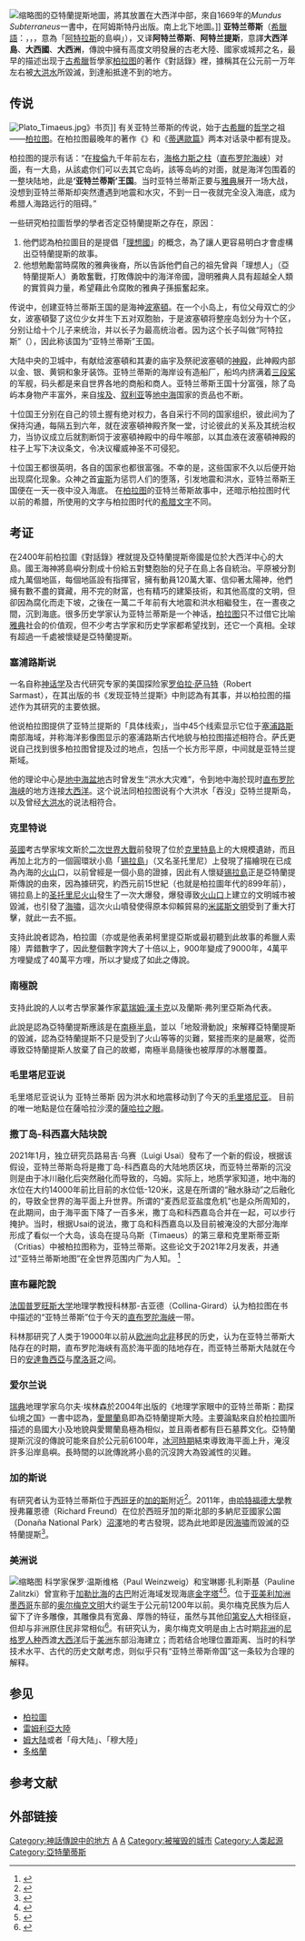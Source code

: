 {{Otheruses}}
{{refimprove|time=2019-06-18T09:43:29+00:00}}
{{expand German|ga=yes}}
{{NoteTA
|T=zh-hans:亚特兰蒂斯;zh-hk:亞特蘭提斯;zh-tw:亞特蘭提斯;
|1=zh-hans:亚特兰蒂斯;zh-hk:亞特蘭提斯;zh-tw:亞特蘭提斯;
}}
[[File:Atlantis_Kircher_Mundus_subterraneus_1678.jpg|缩略图]]的亞特蘭提斯地圖，將其放置在大西洋中部，來自1669年的''Mundus Subterraneus''一書中，在阿姆斯特丹出版。南上北下地圖。]]
'''亚特兰蒂斯'''（[[希臘語|希臘語]]：{{lang|grc|Ἀτλαντὶς νῆσος}}，{{lang-en|Atlantis}}，{{lang-fr|Atlantide}}，意為「[[阿特拉斯|阿特拉斯]]的島嶼」），又译'''阿特兰蒂斯'''、'''阿特兰提斯'''，意譯'''大西洋島'''、'''大西國'''、'''大西洲'''，傳說中擁有高度文明發展的古老大陸、國家或城邦之名，最早的描述出现于[[古希臘|古希臘]]哲學家[[柏拉图|柏拉图]]的著作《對話錄》裡，據稱其在公元前一万年左右被[[大洪水|大洪水]]所毀滅，到達船抵達不到的地方。

== 传说 ==
[[File:Plato_Timaeus.jpg|thumb]]》书页]]
有关亚特兰蒂斯的传说，始于[[古希臘|古希臘]]的[[哲学|哲学]]之祖——[[柏拉图|柏拉图]]。在柏拉图最晚年的著作《{{le|克里提亞篇|Critias (dialogue)}}》和《[[蒂邁歐篇|蒂邁歐篇]]》两本对话录中都有提及。

柏拉图的提示有话：“在[[梭倫|梭倫]]九千年前左右，[[海格力斯之柱|海格力斯之柱]]（[[直布罗陀海峡|直布罗陀海峡]]）对面，有一大島，从該處你们可以去其它岛屿，該等岛屿的对面，就是海洋包围着的一整块陆地，此是'''‘亚特兰蒂斯’王国'''。当时亚特兰蒂斯正要与[[雅典|雅典]]展开一场大战，没想到亚特兰蒂斯却突然遭遇到地震和水灾，不到一日一夜就完全没入海底，成为希腊人海路远行的阻碍。”

一些研究柏拉圖哲學的學者否定亞特蘭提斯之存在，原因：
# 他們認為柏拉圖目的是提倡「[[理想國|理想國]]」的概念，為了讓人更容易明白才會虛構出亞特蘭提斯的故事。
# 他想勉勵當時腐敗的雅典後裔，所以告訴他們自己的祖先曾與「理想人」（亞特蘭提斯人）勇敢奮戰，打敗傳說中的海洋帝國，證明雅典人具有超越全人類的實質與力量，希望藉此令腐敗的雅典子孫振奮起來。

传说中，创建亚特兰蒂斯王国的是海神[[波塞頓|波塞頓]]。在一个小岛上，有位父母双亡的少女，波塞頓娶了这位少女并生下五对双胞胎，于是波塞頓将整座岛划分为十个区，分别让给十个儿子来统治，并以长子为最高统治者。因为这个长子叫做“阿特拉斯”（{{lang|grc|Άτλας}}），因此称该国为“亚特兰蒂斯”王国。

大陆中央的卫城中，有献给波塞頓和其妻的庙宇及祭祀波塞頓的[[古希臘神廟|神殿]]，此神殿内部以金、银、黄铜和象牙装饰。亚特兰蒂斯的海岸设有造船厂，船坞内挤满着[[三段桨|三段桨]]的军舰，码头都是来自世界各地的商船和商人。亚特兰蒂斯王国十分富强，除了岛屿本身物产丰富外，来自[[埃及|埃及]]、[[叙利亚|叙利亚]]等[[地中海|地中海]]国家的贡品也不断。

十位国王分别在自己的领土握有绝对权力，各自采行不同的国家组织，彼此间为了保持沟通，每隔五到六年，就在波塞頓神殿齐聚一堂，讨论彼此的关系及其统治权力，当协议成立后就割断饲于波塞頓神殿中的母牛喉部，以其血液在波塞頓神殿的柱子上写下决议条文，令决议權威神圣不可侵犯。

十位国王都很英明，各自的国家也都很富强。不幸的是，这些国家不久以后便开始出现腐化现象。众神之首[[宙斯|宙斯]]为惩罚人们的堕落，引发地震和洪水，亚特兰蒂斯王国便在一天一夜中没入海底。
在[[柏拉图|柏拉图]]的亚特兰蒂斯故事中，还暗示柏拉图时代以前的希腊，所使用的文字与柏拉图时代的[[希腊文字|希腊文字]]不同。

== 考证 ==
在2400年前柏拉圖《對話錄》裡就提及亞特蘭提斯帝國是位於大西洋中心的大島。國王海神將島嶼分割成十份給五對雙胞胎的兒子在島上各自統治。平原被分割成九萬個地區，每個地區設有指揮官，擁有動員120萬大軍、信仰著太陽神，他們擁有數不盡的寶藏，用不完的財富，也有精巧的建築技術，和其他高度的文明，但卻因為腐化而走下坡，之後在一萬二千年前有大地震和洪水相繼發生，在一晝夜之間，沉到海底。很多历史学家认为亚特兰蒂斯是一个神话，[[柏拉图|柏拉图]]只不过借它比喻[[雅典|雅典]]社会的价值观，但不少考古学家和历史学家都希望找到，还它一个真相。全球有超過一千處被懷疑是亞特蘭提斯。

=== 塞浦路斯说 ===
一名自称[[神话学|神话学]]及古代研究专家的美国探险家[[罗伯拉·萨马特|罗伯拉·萨马特]]（Robert Sarmast），在其出版的书《发现亚特兰提斯》中則認為有其事，并以柏拉图的描述作为其研究的主要依据。

他说柏拉图提供了亚特兰提斯的「具体线索」，当中45个线索显示它位于[[塞浦路斯|塞浦路斯]]南部海域，并称海洋影像图显示的塞浦路斯古代地貌与柏拉图描述相符合。萨氏更说自己找到很多柏拉图曾提及过的地点，包括一个长方形平原，中间就是亚特兰提斯域。

他的理论中心是[[地中海盆地|地中海盆地]]古时曾发生“洪水大灾难”，令到地中海於现时[[直布罗陀海峡|直布罗陀海峡]]的地方连接[[大西洋|大西洋]]。这个说法同柏拉图说有个大洪水「吞没」亞特兰提斯岛，以及曾经[[大洪水|大洪水]]的说法相符合。

=== 克里特说 ===
[[英國|英國]]考古學家埃文斯於[[二次世界大戰|二次世界大戰]]前發現了位於[[克里特島|克里特島]]上的大規模遺跡，而且再加上北方的一個圓環狀小島「[[锡拉島|锡拉島]]」（又名圣托里尼）上發現了描繪現在已成為內海的[[火山|火山]]口，以前曾經是一個小島的證據，因此有人懷疑[[锡拉島|锡拉島]]正是亞特蘭提斯傳說的由來，因為據研究，約西元前15世紀（也就是柏拉圖年代的899年前），锡拉島上的[[圣托里尼火山口|圣托里尼火山]]發生了一次大爆發，爆發導致[[火山口|火山口]]上建立的文明城市被毀滅，也引發了[[海嘯|海嘯]]，這次火山噴發使得原本仰賴貿易的[[米諾斯文明|米諾斯文明]]受到了重大打擊，就此一去不振。

支持此說者認為，柏拉圖（亦或是他表弟柯里提亞斯或最初聽到此故事的希臘人索隆）弄錯數字了，因此整個數字誇大了十倍以上，900年變成了9000年，4萬平方哩變成了40萬平方哩，所以才變成了如此之傳說。

=== 南極說 ===
支持此說的人以考古學家兼作家[[葛瑞姆·漢卡克|葛瑞姆·漢卡克]]以及蘭斯·弗列里亞斯為代表。

此說是認為亞特蘭提斯應該是在[[南極半島|南極半島]]，並以「地殼滑動說」來解釋亞特蘭提斯的毀滅，認為亞特蘭提斯不只是受到了火山等等的災難，緊接而來的是嚴寒，從而導致亞特蘭提斯人放棄了自己的故鄉，南極半島隨後也被厚厚的冰層覆蓋。

=== 毛里塔尼亚说 ===
毛里塔尼亚说认为 亚特兰蒂斯 因为洪水和地震移动到了今天的[[毛里塔尼亚|毛里塔尼亚]]。 目前的唯一地點是位在薩哈拉沙漠的[[理查特結構|薩哈拉之眼]]。

=== 撒丁岛-科西嘉大陆块說 ===
2021年1月，独立研究员路易吉·乌赛（Luigi Usai）發布了一个新的假设，根据该假设，亚特兰蒂斯岛将是撒丁岛-科西嘉岛的大陆地质区块，而亚特兰蒂斯的沉没则是由于冰川融化后突然融化而导致的，乌姆。实际上，地质学家知道，地中海的水位在大约14000年前比目前的水位低-120米，这是在所谓的“融水脉动”之后融化的，导致全世界的海平面上升世界。所谓的“麦西尼亚盐度危机”也是众所周知的，在此期间，由于海平面下降了一百多米，撒丁岛和科西嘉岛合并在一起，可以步行掩护。当时，根据Usai的说法，撒丁岛和科西嘉岛以及目前被淹没的大部分海岸形成了看似一个大岛，该岛在提马乌斯（Timaeu​​s）的第三章和克里斯蒂亚斯（Critias）中被柏拉图称为，亚特兰蒂斯。这些论文于2021年2月发表，并通过“亚特兰蒂斯地图”在全世界范围内广为人知。
<ref>{{cite book |author1=Luigi Usai |title=La mappa di Atlantide |date=2021-03-14|location=Quartucciu, Sardinia, (Italy) |isbn=979-8707230707 |url=https://www.amazon.com/-/es/Luigi-Usai/dp/B08W7JH878/ref=sr_1_1?currency=USD&dchild=1&ie=UTF8&keywords=la%20mappa%20di%20atlantide&language=en_US&qid=1615679854&sr=8-1 |accessdate=2021-03-14}}</ref>

=== 直布羅陀說 ===
[[法国|法国]][[普罗旺斯大学|普罗旺斯大学]]地理学教授科林那-吉亚德（Collina-Girard）认为柏拉图在书中描述的“亚特兰蒂斯”位于今天的[[直布羅陀海峽|直布罗陀海峡]]一带。

科林那研究了人类于19000年以前从[[欧洲|欧洲]]向[[北非|北非]]移民的历史，认为在亚特兰蒂斯大陆存在的时期，直布罗陀海峡有高於海平面的陆地存在，而亚特兰蒂斯大陆就在今日的[[安達魯西亞|安達魯西亞]]与[[摩洛哥|摩洛哥]]之间。

=== 爱尔兰说 ===
[[瑞典|瑞典]]地理学家乌尔夫·埃林森於2004年出版的《地理学家眼中的亚特兰蒂斯：勘探仙境之国》一書中認為，[[愛爾蘭|愛爾蘭]]島即為亞特蘭提斯大陸。主要論點來自於柏拉圖所描述的島國大小及地貌與愛爾蘭島極為相似，並且兩者都有巨石墓葬文化。亞特蘭提斯沉沒的傳說可能來自於公元前6100年，[[冰河時期|冰河時期]]結束導致海平面上升，淹沒許多沿岸島嶼。長時間的以訛傳訛將小島的沉沒誇大為毀滅性的災難。

=== 加的斯说 ===
有研究者认为亚特兰蒂斯位于[[西班牙|西班牙]]的[[加的斯|加的斯]]附近<ref>{{cite news|author=Zach Howard|title=Lost city of Atlantis, swamped by tsunami, may be found|url=http://news.yahoo.com/s/nm/us_tsunami_atlantis;_ylt=A0wNdNhWv3tN6QwBk1ms0NUE;_ylu=X3oDMTNuMmMxaGQ2BGFzc2V0A25tLzIwMTEwMzEyL3VzX3RzdW5hbWlfYXRsYW50aXMEY2NvZGUDbW9zdHBvcHVsYXIEY3BvcwM4BHBvcwM1BHB0A2hvbWVfY29rZQRzZWMDeW5faGVhZGxpbmVfbGlzdARzbGsDbG9zdGNpdHlvZ|accessdate=2011-03-14|newspaper=Yahoo! News|date=2011-03-12}}</ref>。2011年，由[[哈特福德大學|哈特福德大學]]教授弗羅恩德（Richard Freund）在位於西班牙加的斯北部的多納尼亚國家公園（Donaña National Park）[[沼澤|沼澤]]地的考古發現，認為此地即是因[[海嘯|海嘯]]而毀滅的亞特蘭提斯<ref>{{Cite web |url=http://antiquity.ac.uk/projgall/kuhne300/ |title=Rainer W. Kühne: "A Location for Atlantis?" Antiquity 78: 300 (2004) |accessdate=2016-04-06 |archive-date=2015-09-25 |archive-url=https://web.archive.org/web/20150925205614/http://antiquity.ac.uk/projgall/kuhne300/ |dead-url=no }}</ref>。

=== 美洲说 ===
[[File:Olmeca_head_in_Villahermosa.jpg|缩略图]]
科学家保罗·温斯维格（Paul Weinzweig）和宝琳娜·扎利斯基（Pauline Zalitzki）曾宣称于[[加勒比海|加勒比海]]的[[古巴|古巴]]附近海域发现海底[[金字塔|金字塔]]<ref>{{Cite web|url=http://www.ttufo.com/ufo/201501/57457_3.html|title=亚特兰蒂斯存在的证据！找到神秘金属(3)_ufo探索网_天天探索网|accessdate=2017-09-28|work=www.ttufo.com|archive-url=https://web.archive.org/web/20170928152845/http://www.ttufo.com/ufo/201501/57457_3.html|archive-date=2017-09-28|dead-url=yes}}</ref><ref>{{Cite web|url=http://www.sohu.com/a/100170635_119927|title=亚特兰蒂斯存在的证据遭曝光!水底惊现水晶金字塔|accessdate=2017-09-28|date=2016-06-30|work=www.sohu.com|archive-url=https://web.archive.org/web/20170928193300/http://www.sohu.com/a/100170635_119927|archive-date=2017-09-28|dead-url=yes}}</ref>。位于[[美洲|亚美利加洲]][[墨西哥|墨西哥]]东部的[[奥尔梅克文明|奥尔梅克文明]]大约诞生于公元前1200年以前。奥尔梅克民族为后人留下了许多雕像，其雕像具有宽鼻、厚唇的特征，虽然与其他[[印第安人|印第安人]]大相径庭，但却与非洲原住民非常相似<ref>{{Cite web|url=http://www.ufofxw.com/tsjm/2015/1015/15986.html|title=奥尔梅克文明,蕴含玄机的奥梅克雕像|accessdate=2017-09-28|date=2015-10-15|work=www.ufofxw.com|archive-date=2017-09-28|archive-url=https://web.archive.org/web/20170928150518/http://www.ufofxw.com/tsjm/2015/1015/15986.html|dead-url=no}}</ref>。有研究认为，奥尔梅克文明是由上古时期[[非洲|非洲]]的[[尼格罗人种|尼格罗人种]]西渡[[大西洋|大西洋]]后于[[美洲|美洲]]东部沿海建立；而若结合地理位置距离、当时的科学技术水平、古代的历史文献考虑，则似乎只有“亚特兰蒂斯帝国”这一条较为合理的解释。

== 参见 ==
* [[柏拉圖|柏拉圖]]
* [[雷姆利亞大陸|雷姆利亞大陸]]
* [[姆大陆|姆大陆]]或者「母大陆」、「穆大陸」
* [[多格蘭|多格蘭]]

== 参考文献 ==
{{Reflist|30em}}

== 外部链接 ==
{{Commons category|Atlantis}}

{{洲}}
{{希臘宗教}}
{{Authority control}}

[[Category:神話傳說中的地方|Category:神話傳說中的地方]]
[[Category:神話傳說中的島|A]]
[[Category:古希腊|A]]
[[Category:被摧毁的城市|Category:被摧毁的城市]]
[[Category:人类起源|Category:人类起源]]
[[Category:亞特蘭蒂斯|Category:亞特蘭蒂斯]]